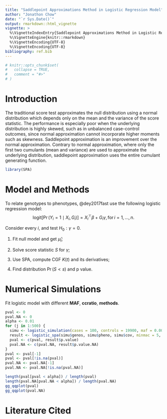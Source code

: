 ```yaml
---
title: "Saddlepoint Approximations Method in Logistic Regression Model"
author: "Jonathon Chow"
date: "`r Sys.Date()`"
output: rmarkdown::html_vignette
vignette: >
  %\VignetteIndexEntry{Saddlepoint Approximations Method in Logistic Regression Model}
  %\VignetteEngine{knitr::rmarkdown}
  %\VignetteEncoding{UTF-8}
  %\VignetteEncoding{UTF-8}
bibliography: ref.bib
---
```


```r
# knitr::opts_chunk$set(
#   collapse = TRUE,
#   comment = "#>"
# )
```

# Introduction

The traditional score test approximates the null distribution using a normal distribution which depends only on the mean and the variance of the score statistic. The performance is especially poor when the underlying distribution is highly skewed, such as in unbalanced case-control outcomes, since normal approximation cannot incorporate higher moments such as skewness. Saddlepoint approximation is an improvement over the normal approximation. Contrary to normal approximation, where only the first two cumulants (mean and variance) are used to approximate the underlying distribution, saddlepoint approximation uses the entire cumulant generating function.

```r
library(SPA)
```

# Model and Methods

To relate genotypes to phenotypes, @dey2017fast use the following logistic regression model:
$$\text{logit}[\Pr(Y_i=1\mid X_i,G_i)]=X_i^{\top}\beta+G_i\gamma,\,\text{for}\,i=1,\ldots,n.$$

Consider every $i$, and test $H_0:\gamma=0$.

1. Fit null model and get $\hat\mu_i$;

2. Solve score statistic $S$ for $\gamma$;

3. Use SPA, compute CGF $K(t)$ and its derivatives;

4. Find distribution $\Pr(S<s)$ and p value.

# Numerical Simulations

Fit logistic model with different **MAF**, **ccratio**, **methods**.

```r
pval <- 0
pval.NA <- 0
alpha <- 0.01
for (j in 1:500) {
  simu <- logistic_simulation(cases = 100, controls = 19900, maf = 0.005) # ccratio = 0.5%, maf = 0.005
  result <- logistic_spa(simu$genos, simu$pheno, simu$cov, minmac = 5, cutoff = 2, log.p = FALSE)
  pval <- c(pval, result$p.value)
  pval.NA <- c(pval.NA, result$p.value.NA)
}
pval <- pval[-1]
pval <- pval[!is.na(pval)]
pval.NA <- pval.NA[-1]
pval.NA <- pval.NA[!is.na(pval.NA)]
```

```r
length(pval[pval < alpha]) / length(pval)
length(pval.NA[pval.NA < alpha]) / length(pval.NA)
gg_qqplot(pval)
gg_qqplot(pval.NA)
```

# Literature Cited

